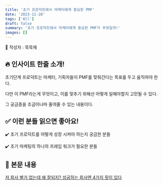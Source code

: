 ```yaml
---
title: '초기 프로덕트에서 마케터에게 중요한 PMF'
date: '2023-11-28'
tags: ['All']
draft: false
summary: '초기 프로덕트에서 마케터에게 중요한 PMF가 무엇일까!'
images: []
---
```


🦡 작성자 : 묵묵채

## 🔥 인사이트 한줄 소개!

초기단계 프로덕트는 마케터, 기획자들이 PMF를 맞춰간다는 목표를 두고 움직여야 한다.

다만 이 PMF라는게 무엇이고, 이를 맞추기 위해선 어떻게 일해야할지 고민될 수 있다.

그 궁금증을 조금이나마 줄여줄 수 있는 내용이다.

## ✅ 이런 분들 읽으면 좋아요!

✔️ 초기 프로덕트를 어떻게 성장 시켜야 하는지 궁금한 분들

✔️ 초기 마케팅의 하나의 프레임 워크가 필요한 분들

## 🔎 본문 내용

[저 회사 별거 없는데 왜 잘되지? 성공하는 회사엔 4가지 핏이 있다](https://publy.co/content/4687?s=73mg6f)
